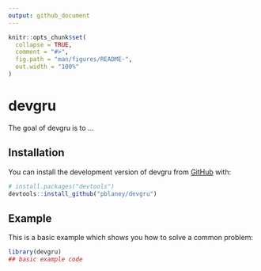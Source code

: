 ```yaml
---
output: github_document
---
```


<!-- README.md is generated from README.Rmd. Please edit that file -->

```r
knitr::opts_chunk$set(
  collapse = TRUE,
  comment = "#>",
  fig.path = "man/figures/README-",
  out.width = "100%"
)
```

# devgru

<!-- badges: start -->
<!-- badges: end -->

The goal of devgru is to ...

## Installation

You can install the development version of devgru from [GitHub](https://github.com/) with:

``` r
# install.packages("devtools")
devtools::install_github("pblaney/devgru")
```

## Example

This is a basic example which shows you how to solve a common problem:

```r
library(devgru)
## basic example code
```
